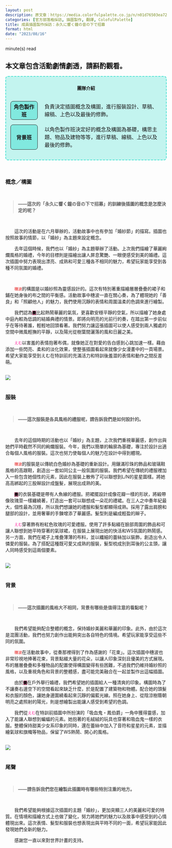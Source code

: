 ```yaml
---
layout: post
description: 原文章：https://media.colorfulpalette.co.jp/n/n01d76503ea72 | 此篇訪談翻譯僅作為個人練習。
categories: [官方部落格採訪, 插圖製作, 翻譯, ColofulPalette]
title: 成員插圖製作採訪：永久に響く鐘の音の下で招募
format: html
date: "2023/08/16"
---
```

<script type="module" src="main.js"></script>

<span id="reading-tag"><span id="time"></span> minute(s) read</span>

::: {.callout-warning appearance="simple"}
## 本文章包含活動劇情劇透，請斟酌觀看。
:::


<div style="border:2px turquoise dashed;padding:0px 12px 0px 12px;border-radius:8px;background-color:rgba(64,224,208, 0.3) !important;" class="team-info">
<p style="text-align:center;font-weight:bold;margin-top:25px">團隊介紹</p>
<table style="border:none;border-collapse: separate;border-spacing: 2px 15px;">
<tr style="border:none;background-color:transparent;">
<th style="text-align:center;width:18%; border:1px solid;border-radius:8px;background-color:rgba(64,224,208, 0.5)">角色製作班</th>
<td style="border:none;padding-left:20px">負責決定插圖概念及構圖，進行服裝設計、草稿、線稿、上色以及最後的修飾。</td>
</tr>
<tr style="border:none;background-color:transparent;background-color:transparent;">
<th style="text-align:center;border:1px solid;border-radius:8px;background-color:rgba(64,224,208, 0.5)">背景班</th>
<td style="border:none;padding-left:20px">以角色製作班決定好的概念及構圖為基礎，構思主題、物品及建物等等，進行草稿、線稿、上色以及最後的修飾。</td>
</tr>
</table>
</div>
<br>

### 概念／構圖
<br>
<blockquote style="font-weight:bold;"> ——這次的「永久に響く鐘の音の下で招募」的訓練後插圖的概念是怎麼決定的呢？</blockquote>
<br>

&emsp;&emsp;這次的活動是在六月舉辦的，活動故事中也有參加「婚紗節」的描寫。插圖也按照故事的情節，以「婚紗」為主題來設定概念。 


&emsp;&emsp;去年這個時候，我們也以「婚紗」為主題舉辦了活動。上次我們描繪了華麗絢爛風格的婚禮，今年的目標則是描繪出讓人屏息驚艷、一眼便感受到美的婚禮。這次插圖中努力表現出漂亮、成熟和可愛三種各不相同的魅力，希望玩家能享受到各種不同氛圍的婚禮。

<br>

&emsp;&emsp;<code><span style="color:#EE6666;font-weight:bold;">穗波</span></code>的構圖是以婚紗照為靈感設計的。這次有特別著重描繪層層疊疊的裙子和鋪在她身後的布之間的平衡感。活動故事中穗波一直在關心奏，為了體現她的「善良」和「照顧他人」的魅力，我們使用沉靜的表情和周圍溫柔的色調來進行繪製。


&emsp;&emsp;我們認為<code style="background-color:#BB6688"><span style="color:black;font-weight:bold;">奏</span></code>比起熱鬧華麗的氣氛，更喜歡安穩平靜的空氣，所以描繪了她身處中庭內較為低調的結婚典禮的情景。即將向明亮的光前行的奏，在踏出第一步前似乎在等待著誰，輕輕地回頭看著。我們努力讓這張插圖可以使人感受到兩人獨處的空間中微風輕撫的平靜，以及陽光從樹葉間灑落的風和日麗之美。


&emsp;&emsp;<code><span style="color:#FF66BB;font-weight:bold;">えむ</span></code>以害羞的表情抱著布偶，就像她正在對愛的告白感到心跳加速一樣。藉由添加一些閃亮、柔和的淡化效果，使整張插圖看起來就像少女漫畫中的一頁場景。希望大家能享受到えむ在特訓前的充滿活力和特訓後羞澀的表情和動作之間反差萌。

<br>
<img src="https://assets.st-note.com/img/1686625981679-IPEwSG9nLD.png?width=2000&height=2000&fit=bounds&format=jpg&quality=85">
<br><br>

### 服裝
<br>
<blockquote style="font-weight:bold;"> ——這次服裝是各具風格的禮服呢，請告訴我們是如何設計的。 </blockquote>
<br>


&emsp;&emsp;去年的這個時期的活動也以「婚紗」為主題，上次我們重視華麗感，創作出與她們平時截然不同的絢爛服裝。今年，我們以簡單的輪廓為基礎，專注於設計出適合每個人風格的服裝。這次也努力使每個人的魅力在設計中得到體現。


&emsp;&emsp;<code><span style="color:#EE6666;font-weight:bold;">穗波</span></code>的服裝是以傳統白色婚紗為基礎的重新設計。用鑲滿珍珠的飾品和玻璃鞋風格的高跟鞋，創造出一套如同公主一般氛圍的服裝。我們希望在傳統的禮服裡加入一些包含她個性的元素，因此在服裝上散佈了可以聯想到L/N的星星圖樣。將她高高綁起的三股辮設計成盤髮，展現出成熟的美。


&emsp;&emsp;<code style="background-color:#BB6688"><span style="color:black;font-weight:bold;">奏</span></code>的衣裝基礎是帶有人魚線的禮服。把裙擺設計成像花瓣一樣的形狀，將緞帶像玫瑰莖一樣纏繞著，打造出一套可以聯想成一朵花的禮裙。在三人之中奏年紀最大，個性最為沉穩，所以我們想讓她的禮服和髮型都顯得成熟。採用了露出肩膀和腿部的設計，並用奢華的手鍊增添了華麗感。髮型則是編成輕盈的辮子。


&emsp;&emsp;<code><span style="color:#FF66BB;font-weight:bold;">えむ</span></code>穿著飾有粉紅色玫瑰的可愛禮服。使用了許多點綴在臉部周圍的飾品和可讓人聯想到她平時穿著的氣球裙，在服裝上展現出她的快活和WS氛圍的熱鬧感。另一方面，我們在裙子上堆疊薄薄的布料，並以纖細的蕾絲加以裝飾，創造出令人憐愛的服裝。為了搭配這種既可愛又成熟的服裝，髮型梳成別到耳後的公主頭，讓人同時感受到這兩個要素。

<br>
<img src="https://assets.st-note.com/img/1686626183309-fu7k0hLL7N.png?width=2000&height=2000&fit=bounds&quality=85">
<br><br>

### 背景
<br>
<blockquote style="font-weight:bold;"> ——這次插圖的風格大不相同，背景有哪些是值得注意的看點呢？  </blockquote>
<br>


&emsp;&emsp;我們希望能夠配合整體的概念，保持婚紗美麗和華麗的印象。此外，由於這次是混團活動，我們也努力創作出能夠突出各自特色的情境。希望玩家能享受這些不同的氛圍。


&emsp;&emsp;<code><span style="color:#EE6666;font-weight:bold;">穗波</span></code>在活動故事中，從奏那裡得到了作為感謝的「花束」。這次插圖中穗波也非常珍視地捧著花束，背景點綴大量的花朵，以讓人印象深刻且優美的方式展現。布的層層疊疊和多種物品的配置使得構圖變得有些困難，不過我們仍維持婚紗照的風格，以及重視角色和背景的整體感，盡可能完美融合在一起並製作出這幅插圖。


&emsp;&emsp;由於<code style="background-color:#BB6688"><span style="color:black;font-weight:bold;">奏</span></code>在戶外舉行婚禮，我們希望她的插圖給人一種清爽的印象。構圖時為了不讓奏右邊空下的空間看起來缺乏什麼，於是配置了建築物和物體。配合她的頭髮和衣服的顏色，讓她身邊圍繞看起來沉靜的偏藍光線。照在她身上、從陰涼樹蔭朝明亮之處照射的陽光，則是想繪製出能讓人感受到希望的色調。


&emsp;&emsp;我們從<code><span style="color:#FF66BB;font-weight:bold;">えむ</span></code>在特訓前插圖中所扮演的「吸血鬼・鳳伯爵」一角中獲得靈感，加入了能讓人聯想到蝙蝠的元素。她抱著的毛絨絨的玩具也穿著和吸血鬼一樣的衣服。整體保持甜美少女系印象的同時，還在蕾絲中加入了音符和星星的元素，並描繪氣球和旗幟等物品，保留了WS熱鬧、開心的風格。

<br>
<img src="https://assets.st-note.com/img/1686626197596-Ko9tZSz8Q8.png?width=800">
<br><br>

### 尾聲

<br>
<blockquote style="font-weight:bold;"> ——請告訴我們您在繪製此插圖時有哪些特別注重的地方。 </blockquote>
<br>


&emsp;&emsp;我們希望能夠根據這次插圖的主題「婚紗」，更加突顯三人的美麗和可愛的特質。在情境和描繪方式上也做了變化，努力將她們的魅力以及故事中感受到的心情體現出來。這次表情、髮型和服裝也想表現出與平時不同的一面，希望玩家能因此發現她們全新的魅力。


&emsp;&emsp;感謝您一直以來對世界計畫的支持。